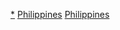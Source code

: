 {{Commons category|Cathedrals in the Philippines}}

[[Category:菲律宾教堂|*]]
[[Category:亞洲主教座堂|Philippines]]
[[Category:各国主教座堂|Philippines]]
